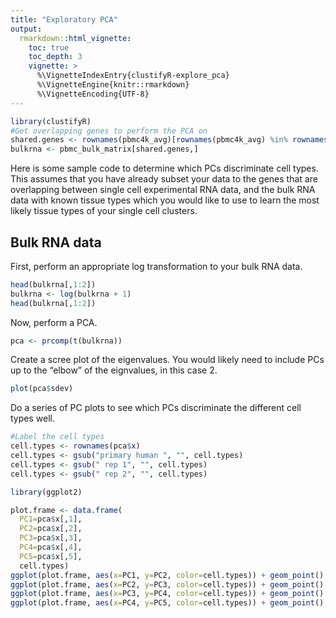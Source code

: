 ```yaml
---
title: "Exploratory PCA"
output:
  rmarkdown::html_vignette:
    toc: true
    toc_depth: 3
    vignette: >
      %\VignetteIndexEntry{clustifyR-explore_pca}
      %\VignetteEngine{knitr::rmarkdown}
      %\VignetteEncoding{UTF-8}
---
```


```r
library(clustifyR)
#Get overlapping genes to perform the PCA on
shared.genes <- rownames(pbmc4k_avg)[rownames(pbmc4k_avg) %in% rownames(pbmc_bulk_matrix)]
bulkrna <- pbmc_bulk_matrix[shared.genes,]
```

Here is some sample code to determine which PCs discriminate cell types.
This assumes that you have already subset your data to the genes that are overlapping between single cell experimental RNA data, and the bulk RNA data with known tissue types which you would like to use to learn the most likely tissue types of your single cell clusters.

## Bulk RNA data

First, perform an appropriate log transformation to your bulk RNA data. 

```r
head(bulkrna[,1:2])
bulkrna <- log(bulkrna + 1)
head(bulkrna[,1:2])
```

Now, perform a PCA.

```r
pca <- prcomp(t(bulkrna))
```

Create a scree plot of the eigenvalues. You would likely need to include PCs up to the "elbow" of the eignvalues, in this case 2.

```r
plot(pca$sdev)
```

Do a series of PC plots to see which PCs discriminate the different cell types well.

```r
#Label the cell types
cell.types <- rownames(pca$x)
cell.types <- gsub("primary human ", "", cell.types)
cell.types <- gsub(" rep 1", "", cell.types)
cell.types <- gsub(" rep 2", "", cell.types)

library(ggplot2)

plot.frame <- data.frame(
  PC1=pca$x[,1],
  PC2=pca$x[,2],
  PC3=pca$x[,3],
  PC4=pca$x[,4],
  PC5=pca$x[,5],
  cell.types) 
ggplot(plot.frame, aes(x=PC1, y=PC2, color=cell.types)) + geom_point() 
ggplot(plot.frame, aes(x=PC2, y=PC3, color=cell.types)) + geom_point() 
ggplot(plot.frame, aes(x=PC3, y=PC4, color=cell.types)) + geom_point() 
ggplot(plot.frame, aes(x=PC4, y=PC5, color=cell.types)) + geom_point() 
```

